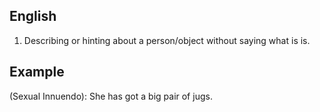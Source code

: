 ==English==

#Describing or hinting about a person/object without saying what is is.

==Example==

(Sexual Innuendo): She has got a big pair of jugs.